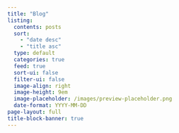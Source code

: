 ```yaml
---
title: "Blog"
listing:
  contents: posts
  sort:
    - "date desc"
    - "title asc"
  type: default
  categories: true
  feed: true
  sort-ui: false
  filter-ui: false
  image-align: right
  image-height: 9em
  image-placeholder: /images/preview-placeholder.png
  date-format: YYYY-MM-DD
page-layout: full
title-block-banner: true
---
```

